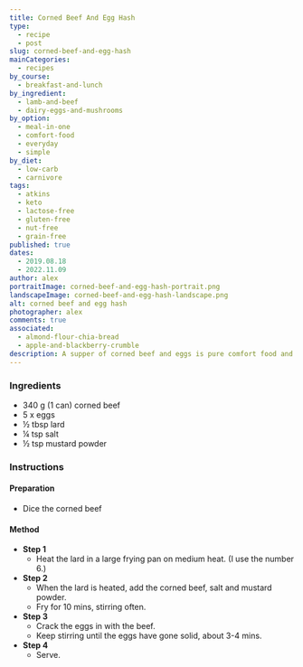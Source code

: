```yaml
---
title: Corned Beef And Egg Hash
type:
  - recipe
  - post
slug: corned-beef-and-egg-hash
mainCategories: 
  - recipes
by_course:
  - breakfast-and-lunch
by_ingredient:
  - lamb-and-beef
  - dairy-eggs-and-mushrooms
by_option:
  - meal-in-one
  - comfort-food
  - everyday
  - simple
by_diet:
  - low-carb
  - carnivore
tags: 
  - atkins
  - keto
  - lactose-free
  - gluten-free
  - nut-free
  - grain-free
published: true
dates: 
  - 2019.08.18
  - 2022.11.09
author: alex
portraitImage: corned-beef-and-egg-hash-portrait.png
landscapeImage: corned-beef-and-egg-hash-landscape.png
alt: corned beef and egg hash
photographer: alex
comments: true
associated: 
  - almond-flour-chia-bread
  - apple-and-blackberry-crumble
description: A supper of corned beef and eggs is pure comfort food and any Dad's favourite.
---
```


<Ingredients>

### Ingredients
    
  - 340 g (1 can) corned beef 
  - 5 x eggs
  - ½ tbsp lard
  - ¼ tsp salt
  - ½ tsp mustard powder

</Ingredients>

<Instructions>

### Instructions

#### Preparation

  - Dice the corned beef

#### Method

  - **Step 1**
    - Heat the lard in a large frying pan on medium heat. (I use the number 6.)
  - **Step 2**
    - When the lard is heated, add the corned beef, salt and mustard powder.
    - Fry for 10 mins, stirring often.
  - **Step 3**
    - Crack the eggs in with the beef. 
    - Keep stirring until the eggs have gone solid, about 3-4 mins.
  - **Step 4**
    - Serve.

</Instructions>


